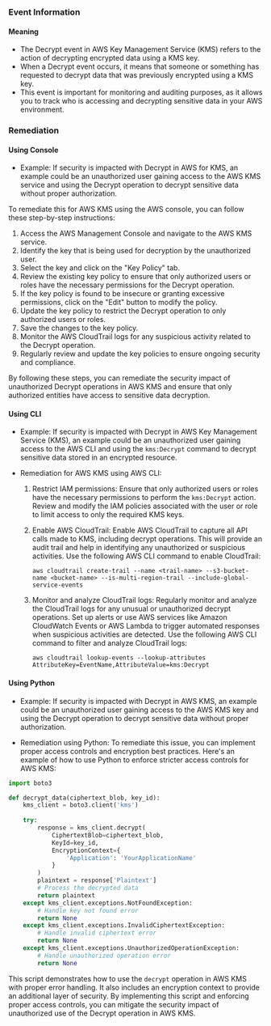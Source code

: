 
### Event Information

#### Meaning

- The Decrypt event in AWS Key Management Service (KMS) refers to the action of decrypting encrypted data using a KMS key.
- When a Decrypt event occurs, it means that someone or something has requested to decrypt data that was previously encrypted using a KMS key.
- This event is important for monitoring and auditing purposes, as it allows you to track who is accessing and decrypting sensitive data in your AWS environment.

### Remediation

#### Using Console

- Example: If security is impacted with Decrypt in AWS for KMS, an example could be an unauthorized user gaining access to the AWS KMS service and using the Decrypt operation to decrypt sensitive data without proper authorization.

To remediate this for AWS KMS using the AWS console, you can follow these step-by-step instructions:

1. Access the AWS Management Console and navigate to the AWS KMS service.
2. Identify the key that is being used for decryption by the unauthorized user.
3. Select the key and click on the "Key Policy" tab.
4. Review the existing key policy to ensure that only authorized users or roles have the necessary permissions for the Decrypt operation.
5. If the key policy is found to be insecure or granting excessive permissions, click on the "Edit" button to modify the policy.
6. Update the key policy to restrict the Decrypt operation to only authorized users or roles.
7. Save the changes to the key policy.
8. Monitor the AWS CloudTrail logs for any suspicious activity related to the Decrypt operation.
9. Regularly review and update the key policies to ensure ongoing security and compliance.

By following these steps, you can remediate the security impact of unauthorized Decrypt operations in AWS KMS and ensure that only authorized entities have access to sensitive data decryption.

#### Using CLI

- Example: If security is impacted with Decrypt in AWS Key Management Service (KMS), an example could be an unauthorized user gaining access to the AWS CLI and using the `kms:Decrypt` command to decrypt sensitive data stored in an encrypted resource.

- Remediation for AWS KMS using AWS CLI:
  1. Restrict IAM permissions: Ensure that only authorized users or roles have the necessary permissions to perform the `kms:Decrypt` action. Review and modify the IAM policies associated with the user or role to limit access to only the required KMS keys.
  
  2. Enable AWS CloudTrail: Enable AWS CloudTrail to capture all API calls made to KMS, including decrypt operations. This will provide an audit trail and help in identifying any unauthorized or suspicious activities. Use the following AWS CLI command to enable CloudTrail:
     ```
     aws cloudtrail create-trail --name <trail-name> --s3-bucket-name <bucket-name> --is-multi-region-trail --include-global-service-events
     ```
     
  3. Monitor and analyze CloudTrail logs: Regularly monitor and analyze the CloudTrail logs for any unusual or unauthorized decrypt operations. Set up alerts or use AWS services like Amazon CloudWatch Events or AWS Lambda to trigger automated responses when suspicious activities are detected. Use the following AWS CLI command to filter and analyze CloudTrail logs:
     ```
     aws cloudtrail lookup-events --lookup-attributes AttributeKey=EventName,AttributeValue=kms:Decrypt
     ```

#### Using Python

- Example: If security is impacted with Decrypt in AWS KMS, an example could be an unauthorized user gaining access to the AWS KMS key and using the Decrypt operation to decrypt sensitive data without proper authorization.

- Remediation using Python: To remediate this issue, you can implement proper access controls and encryption best practices. Here's an example of how to use Python to enforce stricter access controls for AWS KMS:

```python
import boto3

def decrypt_data(ciphertext_blob, key_id):
    kms_client = boto3.client('kms')
    
    try:
        response = kms_client.decrypt(
            CiphertextBlob=ciphertext_blob,
            KeyId=key_id,
            EncryptionContext={
                'Application': 'YourApplicationName'
            }
        )
        plaintext = response['Plaintext']
        # Process the decrypted data
        return plaintext
    except kms_client.exceptions.NotFoundException:
        # Handle key not found error
        return None
    except kms_client.exceptions.InvalidCiphertextException:
        # Handle invalid ciphertext error
        return None
    except kms_client.exceptions.UnauthorizedOperationException:
        # Handle unauthorized operation error
        return None
```

This script demonstrates how to use the `decrypt` operation in AWS KMS with proper error handling. It also includes an encryption context to provide an additional layer of security. By implementing this script and enforcing proper access controls, you can mitigate the security impact of unauthorized use of the Decrypt operation in AWS KMS.

